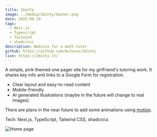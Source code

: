 ```yaml
---
title: 2minty
image: ../media/2minty/banner.png
date: 2025-09-29
tags:
  - Next.js
  - Typescript
  - Tailwind
  - shadcn/ui
description: Website for a math tutor.
github: https://github.com/AuJezus/2minty
live: https://2minty.lt/
---
```


A simple, pink themed one pager site for my girlfriend's tutoring work. It shares key info and
links to a Google Form for registration.

- Clear layout and easy-to-read content
- Mobile-friendly
- AI generated illustrations (maybe in the future will change to real images).

There are plans in the near future to add some animations using [motion](https://motion.dev/).

Tech: Next.js, TypeScript, Tailwind CSS, shadcn/ui.

![Home page](../media/2minty/home-page.png)
